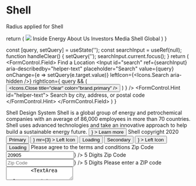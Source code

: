 
<Meta title="Shell" />

# Shell

<Subtitle>Radius applied for Shell</Subtitle>

  return (
    <Box as="nav" bg="bg.primary" py={2} mb={3}>
      <Flex flexDirection="row" height={3} justifyContent="space-between" alignItems="center">
        <Image 
          flex="none"
          width={3}
          src={logoImg}/>
        <Flex>
          <Link
            href='/'
            fontWeight="regular"
            variant="shellNav"
            ml={3}
            >
            Inside Energy
          </Link>
          <Link
            href='/'
            fontWeight="regular"
            variant="shellNav"
            ml={3}>
            About Us
          </Link>
          <Link
            href='/'
            fontWeight="regular"
            variant="shellNav"
            ml={3}>
            Investors
          </Link>
          <Link
            href='/'
            fontWeight="regular"
            variant="shellNav"
            ml={3}>
            Media
          </Link>
          <Link
            href='/'
            fontWeight="regular"
            variant="shellNav"
            ml={3}>
            Shell Global
          </Link>
        </Flex>
      </Flex>
    </Box>
  )
}

  const [query, setQuery] = useState('');
  const searchInput = useRef(null);
  function handleClear() {
    setQuery('');
    searchInput.current.focus();
  }
  return (
    <FormControl.Field>
      <Label htmlFor="search">Find a Location</Label>
      <Input
        id="search"
        ref={searchInput}
        aria-describedby="helper-text"
        placeholder="Search"
        value={query}
        onChange={e => setQuery(e.target.value)}
        leftIcon={<Icons.Search aria-hidden />}
        rightIcon={
          query && (
            <Button variant="transparent" p={0} onClick={handleClear}>
              <Icons.Close title="clear" color="brand.primary" />
            </Button>
          )
        }
      />
      <FormControl.Hint id="helper-text">
        Search by city, address, or postal code
      </FormControl.Hint>
    </FormControl.Field>
  )
}

<ThemeProvider theme={theme.light}>
  <Box my={5}>
    <NavBar />
    <Box borderBottom="1px solid #D9D9D9" mb={3}></Box>
    <Flex flexDirection="row" pt={5} mb={3}>
      <Box pr={4} flex="none" width="50%">
        <Heading variant="heading-4" mb={3}>
          Shell Design System
        </Heading>
        <Text variant="body" mb={4}>
          Shell is a global group of energy and petrochemical companies
          with an average of 86,000 employees in more than 70 countries.
          Shell uses advanced technologies and take an innovative
          approach to help build a sustainable energy future.
        </Text>
        <Button
          variant="primary"
          mr={3}
          mb={2}
          rightIcon={<Icons.Visibility aria-hidden />}
        >
          Learn more
        </Button>
        <Text variant="caption">Shell copyright 2020</Text>
      </Box>
      <Box flex="none" width="50%">
        <AspectImage ratio={3 / 2} src={sampleImg} />
      </Box>
    </Flex>
    <Flex flexDirection="row" mb={4}>
      <Box pr={4} flex="none" width="50%">
        <Box bg="bg.secondary" p={4} mb={4}>
          <Flex alignItems="center" mb={4}>
            <Button variant="primary" mr={3}>
              Primary
            </Button>
            <Button
              variant="primary"
              leftIcon={<Icons.Visibility aria-hidden />}
              mr={3}
            >
              Left Icon
            </Button>
            <Button variant="primary" isLoading>
              Loading
            </Button>
          </Flex>
          <Flex alignItems="center">
            <Button variant="secondary" mr={3}>
              Secondary
            </Button>
            <Button
              variant="secondary"
              mr={3}
              leftIcon={<Icons.Visibility aria-hidden />}
            >
              Left Icon
            </Button>
            <Button variant="secondary" isLoading>
              Loading
            </Button>
          </Flex>
        </Box>
        <Box mb={4} bg="bg.secondary" p={4}>
          <FormExample/>
       </Box>
        <Box bg="bg.secondary" p={4}>
          <FormControl.FieldSet mb={4}>
            <Checkbox
              id="terms"
              aria-describedby="error-text"
              label="I agree to the terms and conditions."
              error
            />
            <FormControl.Error id="error-text">
              Please agree to the terms and conditions
            </FormControl.Error>
          </FormControl.FieldSet>
        </Box>
      </Box>
      <Box flex="none" width="50%">
        <Box bg="bg.secondary" mb={4} p={4}>
          <FormControl.Field mb={4}>
            <Label htmlFor="zip-code" required>
              Zip Code
            </Label>
            <Input
              aria-describedby="helper-text"
              id="zip-code"
              placeholder="Zip Code"
              value="20905"
              rightIcon={<Icons.CheckCircle aria-hidden color="ui.success" />}
            />
            <FormControl.Hint id="helper-text">5 Digits</FormControl.Hint>
          </FormControl.Field>
          <FormControl.Field>
            <Label htmlFor="zip-code-2" required>
              Zip Code
            </Label>
            <Input
              id="zip-code-2"
              placeholder="Zip Code"
              aria-describedby="helper-text-2 error-text-2"
              error
              rightIcon={<Icons.Error aria-hidden color="ui.error" />}
            />
            <FormControl.Hint id="helper-text-2">5 Digits</FormControl.Hint>
            <FormControl.Error id="error-text-2">
              Please enter a ZIP code
            </FormControl.Error>
          </FormControl.Field>
        </Box>
        <Box bg="bg.secondary" mb={4} p={4}>
        <TextArea placeholder="Placeholder text..." maxCharacters={100} />
        <TextArea
          value="Typed in text looks like this."
          maxCharacters={100}
        />
        <TextArea
          error
          aria-invalid="true"
          placeholder="Placeholder text..."
          maxCharacters={100}
        />
        <TextArea
          error
          aria-invalid="true"
          value="Text area with error"
          maxCharacters={100}
        />
        </Box>
      </Box>
    </Flex>
  </Box>
</ThemeProvider>
